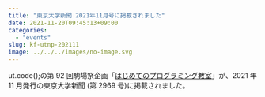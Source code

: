 ```yaml
---
title: "東京大学新聞 2021年11月号に掲載されました"
date: 2021-11-20T09:45:13+09:00
categories:
  - "events"
slug: kf-utnp-202111
image: ../../../images/no-image.svg
---
```


ut.code();の第 92 回駒場祭企画「[はじめてのプログラミング教室](https://www.komabasai.net/72/visitor/kikaku/373)」が、2021 年 11 月発行の東京大学新聞 (第 2969 号)に掲載されました。

